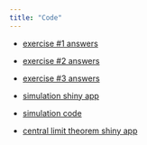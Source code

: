 ```yaml
---
title: "Code"
---
```


-   [exercise #1 answers](ex1answers2024.qmd)

-   [exercise #2 answers](ex2answers2024.qmd)

-   [exercise #3 answers](ex3answers2024.qmd)

-   [simulation shiny app](https://clavedark.shinyapps.io/olssimulations/)

-   [simulation code](simulation_code2024.R)

-   [central limit theorem shiny app ](https://clavedark.shinyapps.io/centrallimittheorem/)
